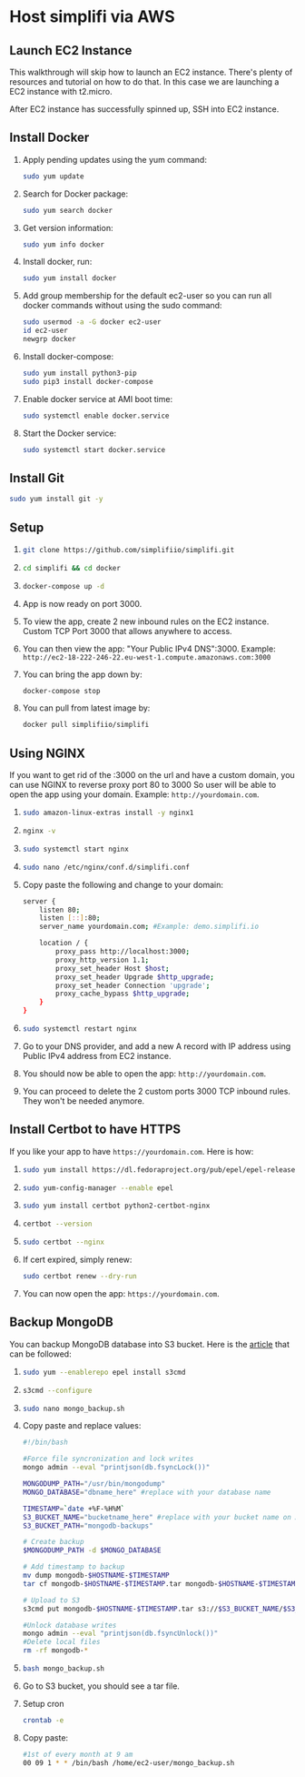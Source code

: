 # Host simplifi via AWS

## Launch EC2 Instance

This walkthrough will skip how to launch an EC2 instance. There's plenty of resources and tutorial on how to do that.
In this case we are launching a EC2 instance with t2.micro.

After EC2 instance has successfully spinned up, SSH into EC2 instance.

## Install Docker

1. Apply pending updates using the yum command:

   ```bash
   sudo yum update
   ```

2. Search for Docker package:

   ```bash
   sudo yum search docker
   ```

3. Get version information:

   ```bash
   sudo yum info docker
   ```

4. Install docker, run:

   ```bash
   sudo yum install docker
   ```

5. Add group membership for the default ec2-user so you can run all docker commands without using the sudo command:

   ```bash
   sudo usermod -a -G docker ec2-user
   id ec2-user
   newgrp docker
   ```

6. Install docker-compose:

   ```bash
   sudo yum install python3-pip
   sudo pip3 install docker-compose
   ```

7. Enable docker service at AMI boot time:

   ```bash
   sudo systemctl enable docker.service
   ```

8. Start the Docker service:

   ```bash
   sudo systemctl start docker.service
   ```

## Install Git

```bash
sudo yum install git -y
```

## Setup

1. ```bash
   git clone https://github.com/simplifiio/simplifi.git
   ```

2. ```bash
   cd simplifi && cd docker
   ```

3. ```bash
   docker-compose up -d
   ```

4. App is now ready on port 3000.

5. To view the app, create 2 new inbound rules on the EC2 instance. Custom TCP Port 3000 that allows anywhere to access.

6. You can then view the app: "Your Public IPv4 DNS":3000. Example: `http://ec2-18-222-246-22.eu-west-1.compute.amazonaws.com:3000`

7. You can bring the app down by:

   ```bash
   docker-compose stop
   ```

8. You can pull from latest image by:

   ```bash
   docker pull simplifiio/simplifi
   ```

## Using NGINX

If you want to get rid of the :3000 on the url and have a custom domain, you can use NGINX to reverse proxy port 80 to 3000
So user will be able to open the app using your domain. Example: `http://yourdomain.com`.

1. ```bash
   sudo amazon-linux-extras install -y nginx1
   ```

2. ```bash
   nginx -v
   ```

3. ```bash
   sudo systemctl start nginx
   ```

4. ```bash
   sudo nano /etc/nginx/conf.d/simplifi.conf
   ```

5. Copy paste the following and change to your domain:

   ```bash
   server {
       listen 80;
       listen [::]:80;
       server_name yourdomain.com; #Example: demo.simplifi.io

       location / {
           proxy_pass http://localhost:3000;
           proxy_http_version 1.1;
           proxy_set_header Host $host;
           proxy_set_header Upgrade $http_upgrade;
           proxy_set_header Connection 'upgrade';
           proxy_cache_bypass $http_upgrade;
       }
   }
   ```

6. ```bash
   sudo systemctl restart nginx
   ```

7. Go to your DNS provider, and add a new A record with IP address using Public IPv4 address from EC2 instance.

8. You should now be able to open the app: `http://yourdomain.com`.

9. You can proceed to delete the 2 custom ports 3000 TCP inbound rules. They won't be needed anymore.

## Install Certbot to have HTTPS

If you like your app to have `https://yourdomain.com`. Here is how:

1. ```bash
   sudo yum install https://dl.fedoraproject.org/pub/epel/epel-release-latest-7.noarch.rpm
   ```

2. ```bash
   sudo yum-config-manager --enable epel
   ```

3. ```bash
   sudo yum install certbot python2-certbot-nginx
   ```

4. ```bash
   certbot --version
   ```

5. ```bash
   sudo certbot --nginx
   ```

6. If cert expired, simply renew:

   ```bash
   sudo certbot renew --dry-run
   ```

7. You can now open the app: `https://yourdomain.com`.

## Backup MongoDB

You can backup MongoDB database into S3 bucket. Here is the [article](https://bansalnagesh.medium.com/backing-up-mongodb-on-aws-ec2-to-s3-b045b5727fd6) that can be followed:

1. ```bash
   sudo yum --enablerepo epel install s3cmd
   ```

2. ```bash
   s3cmd --configure
   ```

3. ```bash
   sudo nano mongo_backup.sh
   ```

4. Copy paste and replace values:

   ```bash
   #!/bin/bash

   #Force file syncronization and lock writes
   mongo admin --eval "printjson(db.fsyncLock())"

   MONGODUMP_PATH="/usr/bin/mongodump"
   MONGO_DATABASE="dbname_here" #replace with your database name

   TIMESTAMP=`date +%F-%H%M`
   S3_BUCKET_NAME="bucketname_here" #replace with your bucket name on Amazon S3
   S3_BUCKET_PATH="mongodb-backups"

   # Create backup
   $MONGODUMP_PATH -d $MONGO_DATABASE

   # Add timestamp to backup
   mv dump mongodb-$HOSTNAME-$TIMESTAMP
   tar cf mongodb-$HOSTNAME-$TIMESTAMP.tar mongodb-$HOSTNAME-$TIMESTAMP

   # Upload to S3
   s3cmd put mongodb-$HOSTNAME-$TIMESTAMP.tar s3://$S3_BUCKET_NAME/$S3_BUCKET_PATH/mongodb-$HOSTNAME-$TIMESTAMP.tar

   #Unlock database writes
   mongo admin --eval "printjson(db.fsyncUnlock())"
   #Delete local files
   rm -rf mongodb-*
   ```

5. ```bash
   bash mongo_backup.sh
   ```

6. Go to S3 bucket, you should see a tar file.

7. Setup cron

   ```bash
   crontab -e
   ```

8. Copy paste:
   ```bash
   #1st of every month at 9 am
   00 09 1 * * /bin/bash /home/ec2-user/mongo_backup.sh
   ```
